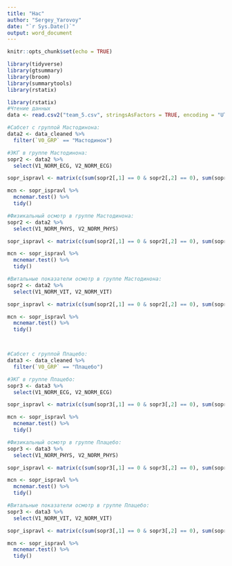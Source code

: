 ```yaml
---
title: "Hac"
author: "Sergey_Yarovoy"
date: "`r Sys.Date()`"
output: word_document
---
```


```r
knitr::opts_chunk$set(echo = TRUE)

library(tidyverse)
library(gtsummary)
library(broom)
library(summarytools)
library(rstatix)
```


```r
library(rstatix)
#Чтение данных
data <- read.csv2("team_5.csv", stringsAsFactors = TRUE, encoding = "UTF-8")
```

```r
#Сабсет с группой Мастодинона: 
data2 <- data_cleaned %>%
  filter(`V0_GRP` == "Мастодинон")

#ЭКГ в группе Мастодинона:
sopr2 <- data2 %>%       
  select(V1_NORM_ECG, V2_NORM_ECG)

sopr_ispravl <- matrix(c(sum(sopr2[,1] == 0 & sopr2[,2] == 0), sum(sopr2[,1] == 0 & sopr2[,2] == 1), sum(sopr2[,1] == 1 & sopr2[,2] == 0), sum(sopr2[,1] == 1 & sopr2[,2] == 1)), nrow = 2, ncol = 2, byrow = TRUE, dimnames = list(c("V1_ECG_NORM=0", "V1_ECG_NORM=1"), c("V2_ECG_NORM=0", "V2_ECG_NORM=1"))) %>% print()

mcn <- sopr_ispravl %>%
  mcnemar.test() %>%
  tidy()

#Физикальный осмотр в группе Мастодинона:
sopr2 <- data2 %>%       
  select(V1_NORM_PHYS, V2_NORM_PHYS)

sopr_ispravl <- matrix(c(sum(sopr2[,1] == 0 & sopr2[,2] == 0), sum(sopr2[,1] == 0 & sopr2[,2] == 1), sum(sopr2[,1] == 1 & sopr2[,2] == 0), sum(sopr2[,1] == 1 & sopr2[,2] == 1)), nrow = 2, ncol = 2, byrow = TRUE, dimnames = list(c("V1_ECG_PHYS=0", "V1_ECG_PHYS=1"), c("V2_ECG_PHYS=0", "V2_ECG_PHYS=1"))) %>% print()

mcn <- sopr_ispravl %>%
  mcnemar.test() %>%
  tidy()

#Витальные показатели осмотр в группе Мастодинона:
sopr2 <- data2 %>%       
  select(V1_NORM_VIT, V2_NORM_VIT)

sopr_ispravl <- matrix(c(sum(sopr2[,1] == 0 & sopr2[,2] == 0), sum(sopr2[,1] == 0 & sopr2[,2] == 1), sum(sopr2[,1] == 1 & sopr2[,2] == 0), sum(sopr2[,1] == 1 & sopr2[,2] == 1)), nrow = 2, ncol = 2, byrow = TRUE, dimnames = list(c("V1_ECG_VIT=0", "V1_ECG_VIT=1"), c("V2_ECG_VIT=0", "V2_ECG_VIT=1"))) %>% print()

mcn <- sopr_ispravl %>%
  mcnemar.test() %>%
  tidy()



#Сабсет с группой Плацебо: 
data3 <- data_cleaned %>%
  filter(`V0_GRP` == "Плацебо")

#ЭКГ в группе Плацебо:
sopr3 <- data3 %>%       
  select(V1_NORM_ECG, V2_NORM_ECG)

sopr_ispravl <- matrix(c(sum(sopr3[,1] == 0 & sopr3[,2] == 0), sum(sopr3[,1] == 0 & sopr3[,2] == 1), sum(sopr3[,1] == 1 & sopr3[,2] == 0), sum(sopr3[,1] == 1 & sopr3[,2] == 1)), nrow = 2, ncol = 2, byrow = TRUE, dimnames = list(c("V1_ECG_NORM=0", "V1_ECG_NORM=1"), c("V2_ECG_NORM=0", "V2_ECG_NORM=1"))) %>% print()

mcn <- sopr_ispravl %>%
  mcnemar.test() %>%
  tidy()

#Физикальный осмотр в группе Плацебо:
sopr3 <- data3 %>%       
  select(V1_NORM_PHYS, V2_NORM_PHYS)

sopr_ispravl <- matrix(c(sum(sopr3[,1] == 0 & sopr3[,2] == 0), sum(sopr3[,1] == 0 & sopr3[,2] == 1), sum(sopr3[,1] == 1 & sopr3[,2] == 0), sum(sopr3[,1] == 1 & sopr3[,2] == 1)), nrow = 2, ncol = 2, byrow = TRUE, dimnames = list(c("V1_ECG_PHYS=0", "V1_ECG_PHYS=1"), c("V2_ECG_PHYS=0", "V2_ECG_PHYS=1"))) %>% print()

mcn <- sopr_ispravl %>%
  mcnemar.test() %>%
  tidy()

#Витальные показатели осмотр в группе Плацебо:
sopr3 <- data3 %>%       
  select(V1_NORM_VIT, V2_NORM_VIT)

sopr_ispravl <- matrix(c(sum(sopr3[,1] == 0 & sopr3[,2] == 0), sum(sopr3[,1] == 0 & sopr3[,2] == 1), sum(sopr3[,1] == 1 & sopr3[,2] == 0), sum(sopr3[,1] == 1 & sopr3[,2] == 1)), nrow = 2, ncol = 2, byrow = TRUE, dimnames = list(c("V1_ECG_VIT=0", "V1_ECG_VIT=1"), c("V2_ECG_VIT=0", "V2_ECG_VIT=1"))) %>% print()

mcn <- sopr_ispravl %>%
  mcnemar.test() %>%
  tidy()
```

